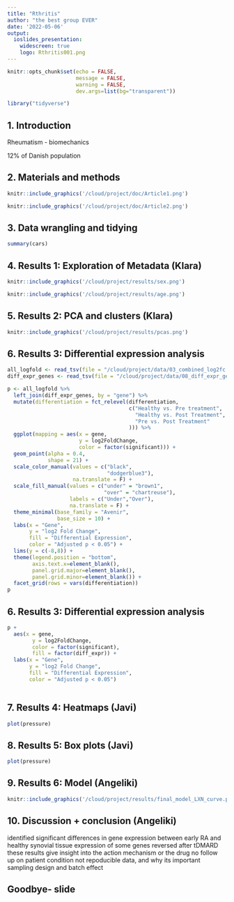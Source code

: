 ```yaml
---
title: "Rthritis"
author: "the best group EVER"
date: '2022-05-06'
output: 
  ioslides_presentation:
    widescreen: true
    logo: Rthritis001.png
---
```


<style type="text/css">
slides > slide:not(.nobackground):after {
  content: '';
}
</style>


```r
knitr::opts_chunk$set(echo = FALSE,
                      message = FALSE,
                      warning = FALSE,
                      dev.args=list(bg="transparent"))
```

```r
library("tidyverse")
```

## 1. Introduction

Rheumatism - biomechanics

12% of Danish population


## 2. Materials and methods

```r
knitr::include_graphics('/cloud/project/doc/Article1.png')
```
```r
knitr::include_graphics('/cloud/project/doc/Article2.png')
```

## 3. Data wrangling and tidying

```r
summary(cars)
```

## 4. Results 1: Exploration of Metadata (Klara)
```r
knitr::include_graphics('/cloud/project/results/sex.png')
```
```r
knitr::include_graphics('/cloud/project/results/age.png')
```


## 5. Results 2: PCA and clusters (Klara) 

```r
knitr::include_graphics('/cloud/project/results/pcas.png')
```

## 6. Results 3: Differential expression analysis {#log1}

<style>
    #log1 > p {
      margin-top: -50px;
    }
</style>

```r
all_logfold <- read_tsv(file = "/cloud/project/data/03_combined_log2fc.tsv")
diff_expr_genes <- read_tsv(file = "/cloud/project/data/08_diff_expr_genes.tsv")

p <- all_logfold %>% 
  left_join(diff_expr_genes, by = "gene") %>%
  mutate(differentiation = fct_relevel(differentiation, 
                                       c("Healthy vs. Pre treatment",
                                         "Healthy vs. Post Treatment",
                                         "Pre vs. Post Treatment"
                                       ))) %>% 
  ggplot(mapping = aes(x = gene, 
                       y = log2FoldChange,
                       color = factor(significant))) + 
  geom_point(alpha = 0.4, 
             shape = 21) +
  scale_color_manual(values = c("black", 
                                "dodgerblue3"), 
                     na.translate = F) +
  scale_fill_manual(values = c("under" = "brown1",
                               "over" = "chartreuse"),
                    labels = c("Under","Over"),
                    na.translate = F) +
  theme_minimal(base_family = "Avenir",
                base_size = 10) +
  labs(x = "Gene", 
       y = "log2 Fold Change",
       fill = "Differential Expression",
       color = "Adjusted p < 0.05") +
  lims(y = c(-8,8)) +
  theme(legend.position = "bottom",
        axis.text.x=element_blank(),
        panel.grid.major=element_blank(),
        panel.grid.minor=element_blank()) +
  facet_grid(rows = vars(differentiation))
p

```

## 6. Results 3: Differential expression analysis {#log2}

<style>
    #log2 > p {
      margin-top: -50px;
    }
</style>

```r
p + 
  aes(x = gene,
        y = log2FoldChange,
        color = factor(significant),
        fill = factor(diff_expr)) +
  labs(x = "Gene", 
       y = "log2 Fold Change",
       fill = "Differential Expression",
       color = "Adjusted p < 0.05")
  
```

## 7. Results 4: Heatmaps (Javi)

```r
plot(pressure)
```

## 8. Results 5: Box plots (Javi)

```r
plot(pressure)
```

## 9. Results 6: Model (Angeliki)

```r
knitr::include_graphics('/cloud/project/results/final_model_LXN_curve.png')
```

## 10. Discussion + conclusion (Angeliki)

identified significant differences in gene expression between early RA and healthy synovial tissue
expression of some genes reversed after tDMARD
these results give insight into the action mechanism or the drug
no follow up on patient condition
not repoducible data, and why its important
sampling design and batch effect

## Goodbye- slide



